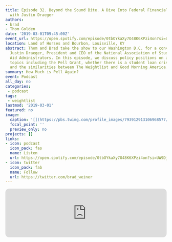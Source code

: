 ```yaml
---
title: Episode 32. Beyond the Sound Bite. A Dive Into Federal Financial Aid Policy
  with Justin Draeger
authors:
- brad
- Thom Golden
date: '2019-03-01T09:45:00Z'
event_url: https://open.spotify.com/episode/0tbOYkaXy7O48K6XPzi4on?si=UW9DjCpWT5KGVI-6ECiV5g
location: Land of Horses and Bourbon, Louisville, KY
abstract: Thom and Brad take the show to our Washington D.C. for a conversation with
  Justin Draeger, President and CEO of the National Association of Student Financial
  Aid Administrators. In this episode, we discuss policy positions on a variety of
  topics including the Pell Grant, whether there is a student loan crisis, free college,
  and the similarities between The Weightlist and Good Morning America.
summary: How Much is Pell Again?
event: Podcast
all_day: no
categories: 
 - podcast
tags: 
 - weightlist
lastmod: '2019-03-01'
featured: no
image:
  caption: '[](https://pbs.twimg.com/profile_images/793912913106968577/yhQ-L9yo_400x400.jpg)'
  focal_point: ''
  preview_only: no
projects: []
links:
- icon: podcast
  icon_pack: fas
  name: Listen
  url: https://open.spotify.com/episode/0tbOYkaXy7O48K6XPzi4on?si=UW9DjCpWT5KGVI-6ECiV5g
- icon: twitter
  icon_pack: fab
  name: Follow
  url: https://twitter.com/brad_weiner
---
```


<iframe style="border-radius:12px" src="https://open.spotify.com/embed/episode/0tbOYkaXy7O48K6XPzi4on?utm_source=generator" width="100%" height="152" frameBorder="0" allowfullscreen="" allow="autoplay; clipboard-write; encrypted-media; fullscreen; picture-in-picture" loading="lazy"></iframe>